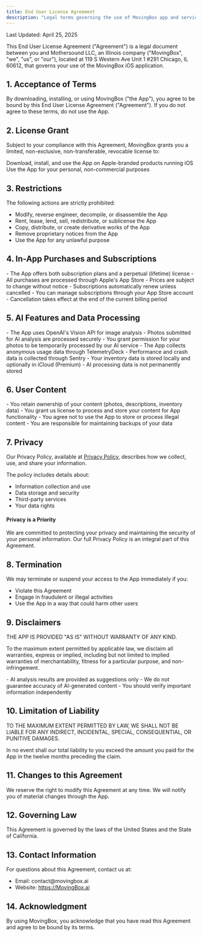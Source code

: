 ```yaml
---
title: End User License Agreement
description: "Legal terms governing the use of MovingBox app and services"
---
```


<Note>
  Last Updated: April 25, 2025
</Note>

This End User License Agreement ("Agreement") is a legal document between you and Mothersound LLC, an Illinois company ("MovingBox", "we", "us", or "our"), located at 119 S Western Ave Unit 1 #291 Chicago, IL 60612, that governs your use of the MovingBox iOS application.

## 1. Acceptance of Terms

<div className="bg-gray-100 dark:bg-gray-800 p-4 rounded-md mb-4">
  By downloading, installing, or using MovingBox ("the App"), you agree to be bound by this End User License Agreement ("Agreement"). If you do not agree to these terms, do not use the App.
</div>

## 2. License Grant

Subject to your compliance with this Agreement, MovingBox grants you a limited, non-exclusive, non-transferable, revocable license to:

<CardGroup cols={2}>
  <Card title="Use the App" icon="mobile-screen">
    Download, install, and use the App on Apple-branded products running iOS
  </Card>
  <Card title="Personal Use" icon="user">
    Use the App for your personal, non-commercial purposes
  </Card>
</CardGroup>

## 3. Restrictions

<Warning>
  The following actions are strictly prohibited:
</Warning>

- Modify, reverse engineer, decompile, or disassemble the App
- Rent, lease, lend, sell, redistribute, or sublicense the App
- Copy, distribute, or create derivative works of the App
- Remove proprietary notices from the App
- Use the App for any unlawful purpose

## 4. In-App Purchases and Subscriptions

<Accordion title="4.1 Payment Terms">
  - The App offers both subscription plans and a perpetual (lifetime) license
  - All purchases are processed through Apple's App Store
  - Prices are subject to change without notice
</Accordion>

<Accordion title="4.2 Subscription Terms">
  - Subscriptions automatically renew unless cancelled
  - You can manage subscriptions through your App Store account
  - Cancellation takes effect at the end of the current billing period
</Accordion>

## 5. AI Features and Data Processing

<Steps>
  <Step title="AI Analysis">
    - The App uses OpenAI's Vision API for image analysis
    - Photos submitted for AI analysis are processed securely
    - You grant permission for your photos to be temporarily processed by our AI service
  </Step>
  
  <Step title="Data Collection">
    - The App collects anonymous usage data through TelemetryDeck
    - Performance and crash data is collected through Sentry
    - Your inventory data is stored locally and optionally in iCloud (Premium)
    - AI processing data is not permanently stored
  </Step>
</Steps>

## 6. User Content

<Accordion title="6.1 Your Content">
  - You retain ownership of your content (photos, descriptions, inventory data)
  - You grant us license to process and store your content for App functionality
</Accordion>

<Accordion title="6.2 Acceptable Use">
  - You agree not to use the App to store or process illegal content
  - You are responsible for maintaining backups of your data
</Accordion>

## 7. Privacy

<div className="grid grid-cols-2 gap-4">
  <div>
    <p>Our Privacy Policy, available at <a href="/04-legal/privacy-policy">Privacy Policy</a>, describes how we collect, use, and share your information.</p>
    <p>The policy includes details about:</p>
    <ul>
      <li>Information collection and use</li>
      <li>Data storage and security</li>
      <li>Third-party services</li>
      <li>Your data rights</li>
    </ul>
  </div>
  <div className="bg-gray-100 dark:bg-gray-800 p-4 rounded-md">
    <h4 className="font-bold">Privacy is a Priority</h4>
    <p>We are committed to protecting your privacy and maintaining the security of your personal information. Our full Privacy Policy is an integral part of this Agreement.</p>
  </div>
</div>

## 8. Termination

We may terminate or suspend your access to the App immediately if you:
- Violate this Agreement
- Engage in fraudulent or illegal activities
- Use the App in a way that could harm other users

## 9. Disclaimers

<Accordion title="9.1 Warranty Disclaimer">
  <p className="font-bold">THE APP IS PROVIDED "AS IS" WITHOUT WARRANTY OF ANY KIND.</p>
  
  To the maximum extent permitted by applicable law, we disclaim all warranties, express or implied, including but not limited to implied warranties of merchantability, fitness for a particular purpose, and non-infringement.
</Accordion>

<Accordion title="9.2 AI Analysis Disclaimer">
  - AI analysis results are provided as suggestions only
  - We do not guarantee accuracy of AI-generated content
  - You should verify important information independently
</Accordion>

## 10. Limitation of Liability

<Warning>
  TO THE MAXIMUM EXTENT PERMITTED BY LAW, WE SHALL NOT BE LIABLE FOR ANY INDIRECT, INCIDENTAL, SPECIAL, CONSEQUENTIAL, OR PUNITIVE DAMAGES.
</Warning>

In no event shall our total liability to you exceed the amount you paid for the App in the twelve months preceding the claim.

## 11. Changes to this Agreement

We reserve the right to modify this Agreement at any time. We will notify you of material changes through the App.

## 12. Governing Law

This Agreement is governed by the laws of the United States and the State of California.

## 13. Contact Information

<div className="bg-gray-100 dark:bg-gray-800 p-4 rounded-md mb-4">
  <p className="font-bold mb-2">For questions about this Agreement, contact us at:</p>
  <ul>
    <li>Email: contact@movingbox.ai</li>
    <li>Website: <a href="https://MovingBox.ai">https://MovingBox.ai</a></li>
  </ul>
</div>

## 14. Acknowledgment

By using MovingBox, you acknowledge that you have read this Agreement and agree to be bound by its terms.
